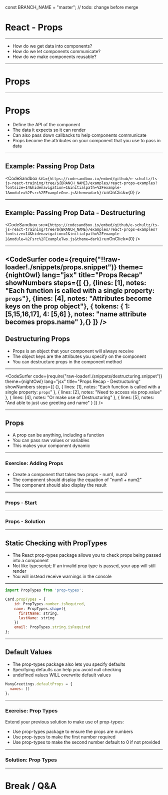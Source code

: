 const BRANCH_NAME = "master"; // todo: change before merge


# React - Props

---

- How do we get data into components?
- How do we let components communicate?
- How do we make components reusable?

---

# Props

---

# Props

- Define the API of the component
- The data it expects so it can render
- Can also pass down callbacks to help components communicate
- Props become the attributes on your component that you use to pass in data

---


## Example: Passing Prop Data

<CodeSandbox
  src={`https://codesandbox.io/embed/github/e-schultz/ts-js-react-training/tree/${BRANCH_NAME}/examples/react-props-examples?fontsize=14&hidenavigation=1&initialpath=%2Fexample-1&module=%2Fsrc%2FExampleOne.js&theme=dark`}
  runOnClick={0}
/>

---


## Example: Passing Prop Data - Destructuring

<CodeSandbox
  src={`https://codesandbox.io/embed/github/e-schultz/ts-js-react-training/tree/${BRANCH_NAME}/examples/react-props-examples?fontsize=14&hidenavigation=1&initialpath=%2Fexample-2&module=%2Fsrc%2FExampleTwo.js&theme=dark`}
  runOnClick={0}
/>

---

<CodeSurfer
  code={require("!!raw-loader!./snippets/props.snippet")}
  theme={nightOwl}
  lang="jsx"
  title="Props Recap"
  showNumbers
  steps={[
    {},
    {lines: [1], notes: "Each function is called with a single property: `props`"},
    {lines: [4], notes: "Attributes become keys on the prop object"},
     {
      tokens: {
        1: [5,15,16,17],
        4: [5,6]
      },
      notes: "name attribute becomes props.name"
    },{}
  ]}
/>
---

## Destructuring Props

- Props is an object that your component will always receive
- The object keys are the attributes you specify on the component
- You can destructure props in the component method

---

<CodeSurfer
  code={require("raw-loader!./snippets/destructuring.snippet")}
  theme={nightOwl}
  lang="jsx"
  title="Props Recap - Destructuring"
  showNumbers
  steps={[
    {},
    {
      lines: [1],
      notes: "Each function is called with a single property: `props`"
    },
    { lines: [2], notes: "Need to access via prop.value" },
    { lines: [4], notes: "Or make use of Destructuring" },
    { lines: [5], notes: "And able to just use greeting and name" }
  ]}
/>

---

## Props

- A prop can be anything, including a function
- You can pass raw values or variables
- This makes your component dynamic

---

### Exercise: Adding Props

- Create a component that takes two props - num1, num2
- The component should display the equation of "num1 + num2"
- The component should also display the result

---


### Props - Start

<CodeSandbox src="https://codesandbox.io/embed/9lnz3x7o1p?autoresize=1&fontsize=14&hidenavigation=1" />

---


### Props - Solution

<CodeSandbox src="https://codesandbox.io/embed/4qz761yz49?fontsize=14" />

---

## Static Checking with PropTypes

- The React prop-types package allows you to check props being passed into a component
- Not like typescript; If an invalid prop type is passed, your app will still render
- You will instead receive warnings in the console

---


```javascript
import PropTypes from 'prop-types';

Card.propTypes = {
    id: PropTypes.number.isRequired,
    name: PropTypes.shape({
      firstName: string,
      lastName: string
    })
    email: PropTypes.string.isRequired
};
```

---

## Default Values

- The prop-types package also lets you specify defaults
- Specifying defaults can help you avoid null checking
- undefined values WILL overwrite default values

```javascript
ManyGreetings.defaultProps = {
  names: []
};
```

---

### Exercise: Prop Types

Extend your previous solution to make use of prop-types:

- Use prop-types package to ensure the props are numbers
- Use prop-types to make the first number required
- Use prop-types to make the second number default to 0 if not provided

---


### Solution: Prop Types

<CodeSandbox src="https://codesandbox.io/s/exercise-01-props-solution-l1f39?fontsize=14&hidenavigation=1&theme=dark" />

---

# Break / Q&A
